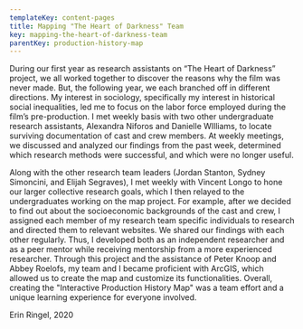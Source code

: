 ```yaml
---
templateKey: content-pages
title: Mapping "The Heart of Darkness" Team
key: mapping-the-heart-of-darkness-team
parentKey: production-history-map
---
```

During our first year as research assistants on “The Heart of Darkness” project, we all worked together to discover the reasons why the film was never made. But, the following year, we each branched off in different directions. My interest in sociology, specifically my interest in historical social inequalities, led me to focus on the labor force employed during the film’s pre-production. I met weekly basis with two other undergraduate research assistants, Alexandra Niforos and Danielle WIlliams, to locate surviving documentation of cast and crew members. At weekly meetings, we discussed and analyzed our findings from the past week, determined which research methods were successful, and which were no longer useful.

Along with the other research team leaders (Jordan Stanton, Sydney Simoncini, and Elijah Segraves), I met weekly with Vincent Longo to hone our larger collective research goals, which I then relayed to the undergraduates working on the map project. For example, after we decided to find out about the socioeconomic backgrounds of the cast and crew, I assigned each member of my research team specific individuals to research and directed them to relevant websites. We shared our findings with each other regularly. Thus, I developed both as an independent researcher and as a peer mentor while receiving mentorship from a more experienced researcher. Through this project and the assistance of Peter Knoop and Abbey Roelofs, my team and I became proficient with ArcGIS, which allowed us to create the map and customize its functionalities. Overall, creating the "Interactive Production History Map" was a team effort and a unique learning experience for everyone involved.

Erin Ringel, 2020
